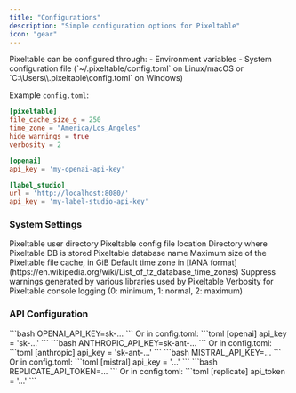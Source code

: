 ```yaml
---
title: "Configurations"
description: "Simple configuration options for Pixeltable"
icon: "gear"
---
```


<Accordion title="Configuration Options">
Pixeltable can be configured through:
- Environment variables
- System configuration file (`~/.pixeltable/config.toml` on Linux/macOS or `C:\Users\<username>\.pixeltable\config.toml` on Windows)

Example `config.toml`:
```toml
[pixeltable]
file_cache_size_g = 250
time_zone = "America/Los_Angeles"
hide_warnings = true
verbosity = 2

[openai]
api_key = 'my-openai-api-key'

[label_studio]
url = 'http://localhost:8080/'
api_key = 'my-label-studio-api-key'
```
</Accordion>

### System Settings

<ResponseField name="PIXELTABLE_HOME" type="string" default="~/.pixeltable">
  Pixeltable user directory
</ResponseField>

<ResponseField name="PIXELTABLE_CONFIG" type="string" default="$PIXELTABLE_HOME/config.toml">
  Pixeltable config file location
</ResponseField>

<ResponseField name="PIXELTABLE_PGDATA" type="string" default="$PIXELTABLE_HOME/pgdata">
  Directory where Pixeltable DB is stored
</ResponseField>

<ResponseField name="PIXELTABLE_DB" type="string" default="pixeltable">
  Pixeltable database name
</ResponseField>

<ResponseField name="PIXELTABLE_FILE_CACHE_SIZE_G" type="float" required>
  Maximum size of the Pixeltable file cache, in GiB
</ResponseField>

<ResponseField name="PIXELTABLE_TIME_ZONE" type="string" default="system time zone">
  Default time zone in [IANA format](https://en.wikipedia.org/wiki/List_of_tz_database_time_zones)
</ResponseField>

<ResponseField name="PIXELTABLE_HIDE_WARNINGS" type="boolean" default={false}>
  Suppress warnings generated by various libraries used by Pixeltable
</ResponseField>

<ResponseField name="PIXELTABLE_VERBOSITY" type="integer" default={1}>
  Verbosity for Pixeltable console logging (0: minimum, 1: normal, 2: maximum)
</ResponseField>

### API Configuration

<CardGroup cols={1}>
  <Card title="OpenAI">
    ```bash
    OPENAI_API_KEY=sk-...
    ```
    Or in config.toml:
    ```toml
    [openai]
    api_key = 'sk-...'
    ```
  </Card>
  <Card title="Anthropic">
    ```bash
    ANTHROPIC_API_KEY=sk-ant-...
    ```
    Or in config.toml:
    ```toml
    [anthropic]
    api_key = 'sk-ant-...'
    ```
  </Card>
  <Card title="Mistral">
    ```bash
    MISTRAL_API_KEY=...
    ```
    Or in config.toml:
    ```toml
    [mistral]
    api_key = '...'
    ```
  </Card>
  <Card title="Replicate">
    ```bash
    REPLICATE_API_TOKEN=...
    ```
    Or in config.toml:
    ```toml
    [replicate]
    api_token = '...'
    ```
  </Card>
</CardGroup>